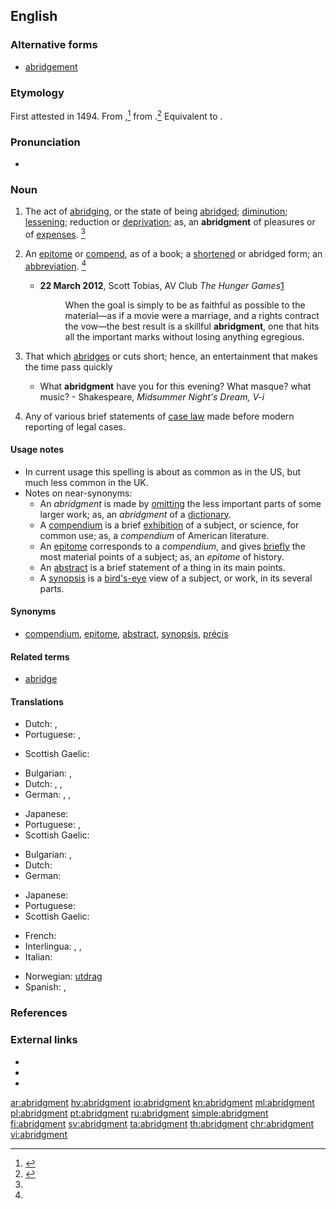 ==English==
{{Webster 1913}}

===Alternative forms===
* [[abridgement]]

===Etymology===
First attested in 1494. From {{etyl|enm|en}} {{term|abrygement|lang=enm}},<ref>{{R:RHCD|page=5}}</ref> from {{etyl|frm|en}} {{term|abregement|abrégement|lang=enm}}.<ref name=SOED>{{R:SOED5|page=8}}</ref> Equivalent to {{suffix|abridge|ment|lang=en}}.

===Pronunciation===
* {{a|US}} {{IPA|/əˈbɹɪd͡ʒ.mn̩t/|lang=en}}

===Noun===
{{en-noun}}

# {{context|US|lang=en}} The act of [[abridging]], or the state of being [[abridged]]; [[diminution]]; [[lessening]]; reduction or [[deprivation]]; as, an '''abridgment''' of pleasures or of [[expenses]]. {{defdate|First attested from around (1350 to 1470).}}<ref name=SOED/>
# {{context|US|lang=en}} An [[epitome]] or [[compend]], as of a book; a [[shortened]] or abridged form; an [[abbreviation]]. {{defdate|First attested from around (1350 to 1470).}}<ref name=SOED/>
#* '''22 March 2012''', Scott Tobias, AV Club ''The Hunger Games''[http://www.avclub.com/articles/the-hunger-games,71293/]
#*: When the goal is simply to be as faithful as possible to the material—as if a movie were a marriage, and a rights contract the vow—the best result is a skillful '''abridgment''', one that hits all the important marks without losing anything egregious. 
# {{context|obsolete|lang=en}} That which [[abridges]] or cuts short; hence, an entertainment that makes the time pass quickly
#* What '''abridgment''' have you for this evening? What masque? what music? - Shakespeare, ''Midsummer Night's Dream, V-i''
# {{context|dated|legal|lang=en}} Any of various brief statements of [[case law]] made before modern reporting of legal cases.

====Usage notes====
* In current usage this spelling is about as common as {{term|abridgement}} in the US, but much less common in the UK.
* Notes on near-synonyms:
** An ''abridgment'' is made by [[omitting]] the less important parts of some larger work; as, an ''abridgment'' of a [[dictionary]].
** A [[compendium]] is a brief [[exhibition]] of a subject, or science, for common use; as, a ''compendium'' of American literature.
** An [[epitome]] corresponds to a ''compendium'', and gives [[briefly]] the most material points of a subject; as, an ''epitome'' of history.
** An [[abstract]] is a brief statement of a thing in its main points.
** A [[synopsis]] is a [[bird's-eye]] view of a subject, or work, in its several parts.

====Synonyms====
* {{sense|act of abridging}} [[compendium]], [[epitome]], [[abstract]], [[synopsis]], [[précis]]

====Related terms====
* [[abridge]]

====Translations====
{{trans-top|act of abridging}}
* Dutch: {{t|nl|bekorting}}, {{t+|nl|verkorting}}
* Portuguese: {{t|pt|resumo|m}}, {{t|pt|abreviação|f}}
{{trans-mid}}
* Scottish Gaelic: {{t|gd|giorrachadh|m}}
{{trans-bottom}}

{{trans-top|shortened version}}
* Bulgarian: {{t-check|bg|късяване|alt=скъсяване|sc=Cyrl}} {{attention|bg|2=was "с[[късяване]]" - assumed inflected form or vocalised spelling; please verify if linking is acceptable. see [[User:Kephir/gadgets/xte#Translation_fixing]]}}, {{t+|bg|съкращение}}
* Dutch: {{t-check|nl|[[ingekorte]] [[versie]]}} {{attention|nl|2=was "ingekorte versie" - assumed sum-of-parts; if an idiom, remove the wikilinks to the individual words. see [[User:Kephir/gadgets/xte#Translation_fixing]]}}, {{t+|nl|uittreksel}}, {{t-check|nl|[[korte]] [[inhoud]]}} {{attention|nl|2=was "korte inhoud." - assumed sum-of-parts; if an idiom, remove the wikilinks to the individual words. see [[User:Kephir/gadgets/xte#Translation_fixing]]}}
* German: {{t+|de|Auszug|m}}, {{t+|de|Kurzfassung|f}}, {{t+|de|Kurzform|f}}
{{trans-mid}}
* Japanese: {{t+|ja|要約|tr=ようやく, yōyaku}}
* Portuguese: {{t|pt|resumo|m}}, {{t|pt|abreviação|f}}
* Scottish Gaelic: {{t|gd|giorrachadh|m}}
{{trans-bottom}}

{{trans-top|state of being abridged}}
* Bulgarian: {{t-check|bg|ограничение|sc=Cyrl}}, {{t-check|bg|[[лишаване]] [[от]] [[права]]|sc=Cyrl}} {{attention|bg|2=was "лишаване от права" - assumed sum-of-parts; if an idiom, remove the wikilinks to the individual words. see [[User:Kephir/gadgets/xte#Translation_fixing]]}}
* Dutch: {{t-needed|nl}}
* German: {{t+check|de|Kürzung|f}}
{{trans-mid}}
* Japanese: {{t+|ja|縮小|tr=shukushō}}
* Portuguese: {{t|pt|resumo|m}}
* Scottish Gaelic: {{t|gd|giorrachadh|m}}
{{trans-bottom}}

{{checktrans-top}}
* French: {{t-check|fr|raccourcissement}}
* Interlingua: {{t-check|ia|abbreviation}}, {{t-check|ia|compendio}}, {{t-check|ia|summario}}
* Italian: {{t-check|it|ompendio}}
{{trans-mid}}
* Norwegian: {{t-check|no|forkortelse|c|n}} [[utdrag]]
* Spanish: {{t-check|es|abreviación}}, {{t-check|es|compendio|m}}
{{trans-bottom}}

===References===
<references/>

===External links===
* {{R:Webster 1913}}
* {{R:Century 1911}}
* {{R:OneLook}}

[[ar:abridgment]]
[[hy:abridgment]]
[[io:abridgment]]
[[kn:abridgment]]
[[ml:abridgment]]
[[pl:abridgment]]
[[pt:abridgment]]
[[ru:abridgment]]
[[simple:abridgment]]
[[fi:abridgment]]
[[sv:abridgment]]
[[ta:abridgment]]
[[th:abridgment]]
[[chr:abridgment]]
[[vi:abridgment]]
